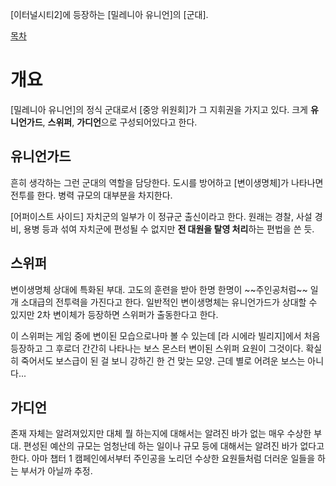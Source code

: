 [이터널시티2]에 등장하는 [밀레니아 유니언]의 [군대].

[[목차]]


= 개요 =

[밀레니아 유니언]의 정식 군대로서 [중앙 위원회]가 그 지휘권을 가지고 있다.  크게 '''유니언가드''', '''스위퍼''', '''가디언'''으로 구성되어있다고 한다.

== 유니언가드 ==

흔히 생각하는 그런 군대의 역할을 담당한다. 도시를 방어하고 [변이생명체]가 나타나면 전투를 한다. 병력 규모의 대부분을 차지한다.

[어퍼이스트 사이드] 자치군의 일부가 이 정규군 출신이라고 한다. 원래는 경찰, 사설 경비, 용병 등과 섞여 자치군에 편성될 수 없지만 '''전 대원을 탈영 처리'''하는 편법을 쓴 듯.

== 스위퍼 ==

변이생명체 상대에 특화된 부대. 고도의 훈련을 받아 한명 한명이 ~~주인공처럼~~ 일개 소대급의 전투력을 가진다고 한다. 일반적인 변이생명체는 유니언가드가 상대할 수 있지만 2차 변이체가 등장하면 스위퍼가 출동한다고 한다.

이 스위퍼는 게임 중에 변이된 모습으로나마 볼 수 있는데 [라 시에라 빌리지]에서 처음 등장하고 그 후로더 간간히 나타나는 보스 몬스터 변이된 스위퍼 요원이 그것이다. 확실히 죽어서도 보스급이 된 걸 보니 강하긴 한 건 맞는 모양. 근데 별로 어려운 보스는 아니다... 


== 가디언 ==

존재 자체는 알려져있지만 대체 뭘 하는지에 대해서는 알려진 바가 없는 매우 수상한 부대. 편성된 예산의 규모는 엄청난데 하는 일이나 규모 등에 대해서는 알려진 바가 없다고 한다. 아마 챕터 1 캠페인에서부터 주인공을 노리던 수상한 요원들처럼 더러운 일들을 하는 부서가 아닐까 추정.

